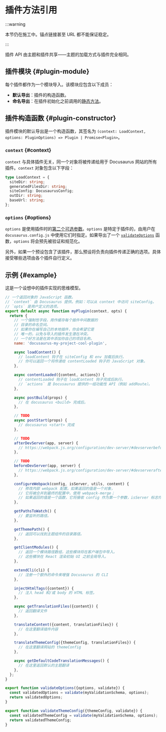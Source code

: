 # 插件方法引用

:::warning

本节仍在施工中。锚点链接甚至 URL 都不能保证稳定。

:::

插件 API 由主题和插件共享——主题的加载方式与插件完全相同。

## 插件模块 {#plugin-module}

每个插件都作为一个模块导入。该模块应包含以下成员：

- **默认导出**：插件的构造函数。
- **命名导出**：在插件初始化之前调用的[静态方法](./static-methods.mdx)。

## 插件构造函数 {#plugin-constructor}

插件模块的默认导出是一个构造函数，其签名为 `(context: LoadContext, options: PluginOptions) => Plugin | Promise<Plugin>`。

### `context` {#context}

`context` 与具体插件无关，同一个对象将被传递给用于 Docusaurus 网站的所有插件。`context` 对象包含以下字段：

```ts
type LoadContext = {
  siteDir: string;
  generatedFilesDir: string;
  siteConfig: DocusaurusConfig;
  outDir: string;
  baseUrl: string;
};
```

### `options` {#options}

`options` 是使用插件时的[第二个可选参数](../../using-plugins.mdx#configuring-plugins)。`options` 是特定于插件的，由用户在 `docusaurus.config.js` 中使用它们时指定。如果导出了一个 [`validateOptions`](./static-methods.mdx#validateOptions) 函数，`options` 将会预先被验证和规范化。

另外，如果一个预设包含了该插件，那么预设将负责向插件传递正确的选项。具体接受哪些选项由各个插件自行定义。

## 示例 {#example}

这是一个设想中的插件实现的思维模型。

```js
// 一个返回对象的 JavaScript 函数。
// `context` 由 Docusaurus 提供。例如：可以从 context 中访问 siteConfig。
// `opts` 是用户定义的选项。
export default async function myPlugin(context, opts) {
  return {
    // 一个强制性字段，用作缓存每个插件中间数据的
    // 目录的命名空间。
    // 如果你在编写自己的本地插件，你会希望它是
    // 唯一的，以免与导入的插件发生潜在冲突。
    // 一个好方法是在其中添加你自己的项目名称。
    name: 'docusaurus-my-project-cool-plugin',

    async loadContent() {
      // loadContent 钩子在 siteConfig 和 env 加载后执行。
      // 你可以返回一个将传递给 contentLoaded 钩子的 JavaScript 对象。
    },

    async contentLoaded({content, actions}) {
      // contentLoaded 钩子在 loadContent 钩子完成后执行。
      // `actions` 是 Docusaurus 提供的一组功能性 API（例如 addRoute）。
    },

    async postBuild(props) {
      // 在 docusaurus <build> 完成后。
    },

    // TODO
    async postStart(props) {
      // docusaurus <start> 完成
    },

    // TODO
    afterDevServer(app, server) {
      // https://webpack.js.org/configuration/dev-server/#devserverbefore
    },

    // TODO
    beforeDevServer(app, server) {
      // https://webpack.js.org/configuration/dev-server/#devserverafter
    },

    configureWebpack(config, isServer, utils, content) {
      // 修改内部 webpack 配置。如果返回的值是一个对象，
      // 它将被合并到最终的配置中，使用 webpack-merge；
      // 如果返回的值是一个函数，它将接收 config 作为第一个参数，isServer 标志作为第二个参数。
    },

    getPathsToWatch() {
      // 要监听的路径。
    },

    getThemePath() {
      // 返回可以找到主题组件的目录路径。
    },

    getClientModules() {
      // 返回一个模块路径数组，这些模块将在客户端包中导入。
      // 这些模块在 React 渲染初始 UI 之前全局导入。
    },

    extendCli(cli) {
      // 注册一个额外的命令来增强 Docusaurus 的 CLI
    },

    injectHtmlTags({content}) {
      // 注入 head 和/或 body 的 HTML 标签。
    },

    async getTranslationFiles({content}) {
      // 返回翻译文件
    },

    translateContent({content, translationFiles}) {
      // 在这里翻译插件内容
    },

    translateThemeConfig({themeConfig, translationFiles}) {
      // 在这里翻译网站的 themeConfig
    },

    async getDefaultCodeTranslationMessages() {
      // 在这里返回默认的主题翻译
    },
  };
}

export function validateOptions({options, validate}) {
  const validatedOptions = validate(myValidationSchema, options);
  return validatedOptions;
}

export function validateThemeConfig({themeConfig, validate}) {
  const validatedThemeConfig = validate(myValidationSchema, options);
  return validatedThemeConfig;
}
```
